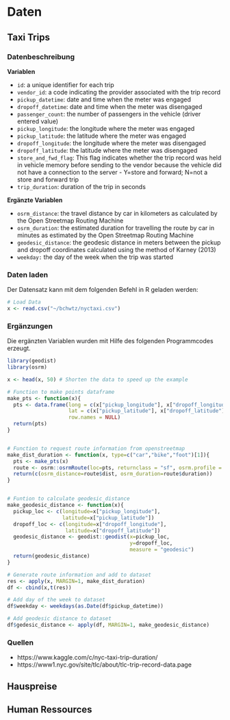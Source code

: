 # Daten {-}

## Taxi Trips

### Datenbeschreibung

**Variablen**

- `id`: a unique identifier for each trip
- `vendor_id`: a code indicating the provider associated with the trip record
- `pickup_datetime`: date and time when the meter was engaged
- `dropoff_datetime`: date and time when the meter was disengaged
- `passenger_count`: the number of passengers in the vehicle (driver entered value)
- `pickup_longitude`: the longitude where the meter was engaged
- `pickup_latitude`: the latitude where the meter was engaged
- `dropoff_longitude`: the longitude where the meter was disengaged
- `dropoff_latitude`: the latitude where the meter was disengaged
- `store_and_fwd_flag`: This flag indicates whether the trip record was held in vehicle memory before sending to the vendor because the vehicle did not have a connection to the server - Y=store and forward; N=not a store and forward trip
- `trip_duration`: duration of the trip in seconds

**Ergänzte Variablen**

- `osrm_distance`: the travel distance by car in kilometers as calculated by the Open Streetmap Routing Machine
- `osrm_duration`: the estimated duration for travelling the route by car in minutes as estimated by the Open Streetmap Routing Machine
- `geodesic_distance`: the geodesic distance in meters between the pickup and dropoff coordinates calculated using the method of Karney (2013)
- `weekday:` the day of the week when the trip was started

### Daten laden

Der Datensatz kann mit dem folgenden Befehl in R geladen werden:

```r
# Load Data
x <- read.csv("~/bchwtz/nyctaxi.csv")
```

### Ergänzungen

Die ergänzten Variablen wurden mit Hilfe des folgenden Programmcodes erzeugt.

```r
library(geodist)
library(osrm)

x <- head(x, 50) # Shorten the data to speed up the example

# Function to make points dataframe
make_pts <- function(x){
  pts <- data.frame(long = c(x["pickup_longitude"], x["dropoff_longitude"]), 
                    lat = c(x["pickup_latitude"], x["dropoff_latitude"]),
                    row.names = NULL)
  return(pts)
}


# Function to request route information from openstreetmap
make_dist_duration <- function(x, type=c("car","bike","foot")[1]){
  pts <- make_pts(x)
  route <- osrm::osrmRoute(loc=pts, returnclass = "sf", osrm.profile = type)
  return(c(osrm_distance=route$dist, osrm_duration=route$duration))
}


# Funtion to calculate geodesic_distance
make_geodesic_distance <- function(x){
  pickup_loc <- c(longitude=x["pickup_longitude"],
                  latitude=x["pickup_latitude"])
  dropoff_loc <- c(longitude=x["dropoff_longitude"],
                   latitude=x["dropoff_latitude"])
  geodesic_distance <- geodist::geodist(x=pickup_loc,
                                        y=dropoff_loc, 
                                        measure = "geodesic")
  return(geodesic_distance)
}

# Generate route information and add to dataset
res <- apply(x, MARGIN=1, make_dist_duration)
df <- cbind(x,t(res))

# Add day of the week to dataset
df$weekday <- weekdays(as.Date(df$pickup_datetime))

# Add geodesic distance to dataset
df$gedesic_distance <- apply(df, MARGIN=1, make_geodesic_distance)
```

### Quellen

- https://www.kaggle.com/c/nyc-taxi-trip-duration/
- https://www1.nyc.gov/site/tlc/about/tlc-trip-record-data.page

## Hauspreise


## Human Ressources

